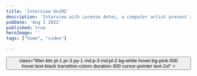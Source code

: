 ```yaml
---
title: 'Interview UniMI'
description: 'Interview with Lorenzo Antei, a computer artist present at the Liberare Arte da Artisti exhibition on Giacomo Verde at the Camec in La Spezia.'
pubDate: 'Aug 1 2022'
published: true
heroImage: ''
tags: ["home", "video"]

---
```


<Button label="Link review" href="https://hdl.handle.net/2434/947604">
    class="filter-btn pl-1 pr-3 py-1 md:p-3 md:pl-2 bg-white hover:bg-pink-500 hover:text-black transition-colors duration-300 cursor-pointer text-2xl"
    >
</Button>